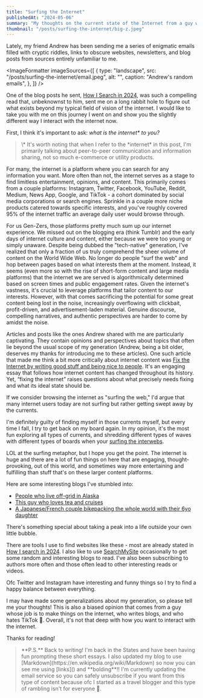 ```yaml
---
title: "Surfing the Internet"
publishedAt: "2024-05-06"
summary: "My thoughts on the current state of the Internet from a guy who makes things on the Internet."
thumbnail: "/posts/surfing-the-internet/big-z.jpeg"
---
```


<HeroImage
  src="/posts/surfing-the-internet/big-z.jpeg"
  alt="Surfs up movie"
  caption="Surfs up - 2007"
/>

Lately, my friend Andrew has been sending me a series of enigmatic emails filled with cryptic riddles, links to obscure websites, newsletters, and blog posts from sources entirely unfamiliar to me.

<ImageFormatter
  imageSources={[
    {
      type: "landscape",
      src: "/posts/surfing-the-internet/email.jpeg",
      alt: "",
      caption: "Andrew's random emails",
    },
  ]}
/>

One of the blog posts he sent, [How I Search in 2024](https://vickiboykis.com/2024/04/25/how-i-search-in-2024/), was such a compelling read that, unbeknownst to him, sent me on a long rabbit hole to figure out what exists beyond my typical field of vision of the internet. I would like to take you with me on this journey I went on and show you the slightly different way I interact with the internet now.

First, I think it's important to ask: _what is the internet\* to you?_

<BlockQuote>
  \* It's worth noting that when I refer to the *internet* in this post, I'm
  primarily talking about peer-to-peer communication and information sharing,
  not so much e-commerce or utility products.
</BlockQuote>

For many, the internet is a platform where you can search for any information you want. More often than not, the internet serves as a stage to find limitless entertainment, opinions, and content. This primarily comes from a couple platforms: Instagram, Twitter, Facebook, YouTube, Reddit, Medium, News App, Google, and TikTok - a cohort dominated by social media corporations or search engines. Sprinkle in a couple more niche products catered towards specific interests, and you've roughly covered 95% of the internet traffic an average daily user would browse through.

For us Gen-Zers, those platforms pretty much sum up our internet experience. We missed out on the blogging era (think Tumblr) and the early days of internet culture and content, either because we were too young or simply unaware. Despite being dubbed the "tech-native" generation, I've realized that only a fraction of us truly comprehend the sheer volume of content on the World Wide Web. No longer do people “surf the web” and hop between pages based on what interests them at the moment. Instead, it seems (even more so with the rise of short-form content and large media platforms) that the internet we are served is algorithmically determined based on screen times and public engagement rates. Given the internet's vastness, it's crucial to leverage platforms that tailor content to our interests. However, with that comes sacrificing the potential for some great content being lost in the noise, increasingly overflowing with clickbait, profit-driven, and advertisement-laden material. Genuine discourse, compelling narratives, and authentic perspectives are harder to come by amidst the noise.

Articles and posts like the ones Andrew shared with me are particularly captivating. They contain opinions and perspectives about topics that often lie beyond the usual scope of my generation (Andrew, being a bit older, deserves my thanks for introducing me to these articles). One such article that made me think a bit more critically about internet content was [Fix the Internet by writing good stuff and being nice to people](https://vickiboykis.com/essays/2016-11-20-fix-the-internet/). It's an engaging essay that follows how internet content has changed throughout its history. Yet, “fixing the internet” raises questions about what precisely needs fixing and what its ideal state should be.

If we consider browsing the internet as "surfing the web," I'd argue that many internet users today are not surfing but rather getting swept away by the currents.

I'm definitely guilty of finding myself in those currents myself, but every time I fall, I try to get back on my board again. In my opinion, it's the most fun exploring all types of currents, and shredding different types of waves with different types of boards when your [surfing the interwebs](https://www.youtube.com/watch?v=CBTA_-48a2A&ab_channel=AaronLynton).

LOL at the surfing metaphor, but I hope you get the point. The internet is huge and there are a lot of fun things on here that are engaging, thought-provoking, out of this world, and sometimes way more entertaining and fulfilling than stuff that's on these larger content platforms.

Here are some interesting blogs I've stumbled into:

- [People who live off-grid in Alaska](http://www.jenninewardle.com/)
- [This guy who loves tea and cruises](https://tynan.com/)
- [A Japanese/French couple bikepacking the whole world with their 6yo daughter](http://blog.livedoor.jp/the_extreme73)

There's something special about taking a peak into a life outside your own little bubble.

There are tools I use to find websites like these - most are already stated in [How I search in 2024](https://vickiboykis.com/2024/04/25/how-i-search-in-2024/). I also like to use [SearchMySite](https://searchmysite.net/) occasionally to get some random and interesting blogs to read. I've also been subscribing to authors more often and those often lead to other interesting reads or videos.

Ofc Twitter and Instagram have interesting and funny things so I try to find a happy balance between everything.

I may have made some generalizations about my generation, so please tell me your thoughts! This is also a biased opinion that comes from a guy whose job is to make things on the internet, who writes blogs, and who hates TikTok 🤣. Overall, it's not that deep with how you want to interact with the internet.

Thanks for reading!

<BlockQuote>
  **P.S.** Back to writing! I'm back in the States and have been having fun
  prompting these short essays. I also updated my blog to use
  [Markdown](https://en.wikipedia.org/wiki/Markdown) so now you can see me using
  [links]() and **bolding**!! I'm currently updating the email service so you
  can safely unsubscribe if you want from this type of content because ofc I
  started as a travel blogger and this type of rambling isn't for everyone 🥹.
</BlockQuote>
